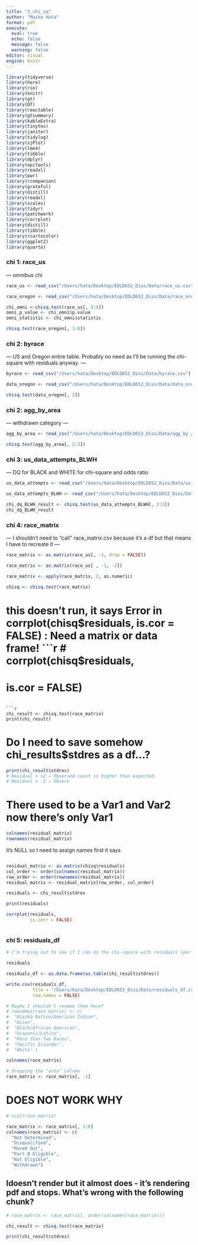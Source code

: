 ```yaml
---
title: "3_chi_sq"
author: "Maiko Hata"
format: pdf
execute: 
  eval: true 
  echo: false
  message: false 
  warning: false
editor: visual
engine: knitr
---
```


```r
library(tidyverse)
library(here)
library(rio)
library(knitr)
library(gt)
library(DT)
library(reactable)
library(gtsummary)
library(kableExtra)
library(tinytex)
library(janitor)
library(tidylog)
library(sjPlot)
library(lme4)
library(tibble)
library(dplyr)
library(epitools)
library(readxl)
library(pwr)
library(rcompanion)
library(grateful)
library(distill)
library(readxl)
library(scales)
library(tidyr)
library(patchwork)
library(corrplot)
library(distill)
library(tibble)
library(rcartocolor)
library(ggplot2)
library(quarto)
```

### chi 1: race_us

--- omnibus chi

```r
race_us <- read_csv("/Users/hata/Desktop/EDLD652_Diss/Data/race_us.csv")

race_oregon <- read_csv("/Users/hata/Desktop/EDLD652_Diss/Data/race_oregon.csv")

```

```r
chi_omni <-chisq.test(race_us[, 3:8])
omni_p_value <- chi_omni$p.value
omni_statistic <- chi_omni$statistic 
```

```r
chisq.test(race_oregon[, 3:8])
```

### chi 2: byrace

--- US and Oregon entire table. Probably no need as I'll be running the chi-square with residuals anyway. —

```r
byrace <- read_csv("/Users/hata/Desktop/EDLD652_Diss/Data/byrace.csv")

data_oregon <- read_csv("/Users/hata/Desktop/EDLD652_Diss/Data/data_oregon.csv")
```

```r
chisq.test(data_oregon[, 2])
```

### chi 2: agg_by_area

--- withdrawn category —

```r
agg_by_area <- read_csv("/Users/hata/Desktop/EDLD652_Diss/Data/agg_by_area.csv")
```

```r
chisq.test(agg_by_area[, 2:3])
```

### chi 3: us_data_attempts_BLWH

--- DQ for BLACK and WHITE for chi-square and odds ratio

```r
us_data_attempts <- read_csv("/Users/hata/Desktop/EDLD652_Diss/Data/us_data_attempts_BLWH.csv")

us_data_attempts_BLWH <- read_csv("/Users/hata/Desktop/EDLD652_Diss/Data/us_data_attempts_BLWH.csv")

```

```r
 
chi_dq_BLWH_result <- chisq.test(us_data_attempts_BLWH[, 2:3])
chi_dq_BLWH_result
```

### chi 4: race_matrix

--- I shouldn't need to "call" race_matrix.csv because it's a df but that means I have to recreate it ---

```r
race_matrix <- as.matrix(race_us[, -1, drop = FALSE])  
```

```r
race_matrix <- as.matrix(race_us[ , -1, -2])
```

```r
race_matrix <- apply(race_matrix, 2, as.numeric)
```

```r
chisq <- chisq.test(race_matrix)
```

# this doesn't run, it says Error in corrplot(chisq$residuals, is.cor = FALSE) : Need a matrix or data frame!
```r
# corrplot(chisq$residuals, 
#         is.cor = FALSE) 
```

```r
chi_result <- chisq.test(race_matrix)
print(chi_result)
```

# Do I need to save somehow chi_results$stdres as a df...? 

```r
print(chi_result$stdres)
# Residual > +2 → Observed count is higher than expected.
# Residual < -2 → Observ
```

# There used to be a Var1 and Var2 now there's only Var1 
```r
colnames(residual_matrix)
rownames(residual_matrix)
```

it's NULL so I need to assign names first it says 

```r
```

```r
residual_matrix <- as.matrix(chisq$residuals)
col_order <- order(colnames(residual_matrix))
row_order <- order(rownames(residual_matrix))
residual_matrix <- residual_matrix[row_order, col_order]
```


```r
residuals <- chi_result$stdres

```


```r
print(residuals)
```


```r
corrplot(residuals,
         is.corr = FALSE)
```

```ed
```

### chi 5: residuals_df

```r
# I'm trying out to see if I can do the chi-square with residuals (per https://chatgpt.com/share/67a1833d-9fc4-8012-8193-b6fc358a9687)
```

```r
residuals 
```

```r
residuals_df <- as.data.frame(as.table(chi_result$stdres))
```

```r
write.csv(residuals_df, 
          file = "/Users/hata/Desktop/EDLD652_Diss/Data/residuals_df.csv", 
          row.names = FALSE)
```

```r
# Maybe I shouldn't rename them here? 
# rownames(race_matrix) <- c(
#  "Alaska Native/American Indian", 
#  "Asian", 
#  "Black/African American", 
#  "Hispanic/Latino", 
#  "More than Two Races", 
#  "Pacific Islander", 
#  "White" ) 
```

```r
colnames(race_matrix)
```

```r
# dropping the "area" column 
race_matrix <- race_matrix[, -1]
```

# DOES NOT WORK WHY

```r
# ncol(race_matrix)
```

```r
race_matrix <- race_matrix[, 1:6]
colnames(race_matrix) <- c(
  "Not Determined", 
  "Disqualified", 
  "Moved Out", 
  "Part B Eligible", 
  "Not Eligible", 
  "Withdrawn")
```

## Idoesn't render but it almost does - it's rendering pdf and stops. What's wrong with the following chunk?

```r
# race_matrix <- race_matrix[, order(colnames(race_matrix))]
```

```r
chi_result <- chisq.test(race_matrix)
```

```r
print(chi_result$stdres)
```

```r

```
